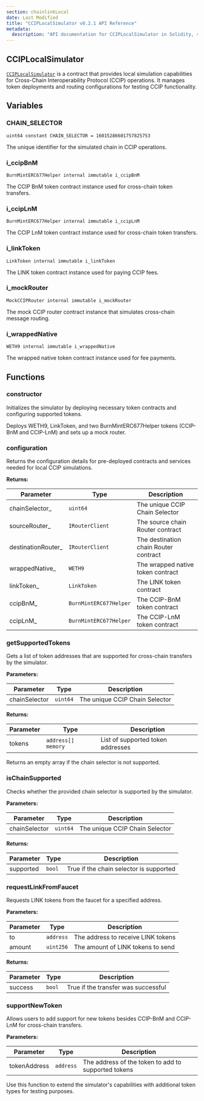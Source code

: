 ```yaml
---
section: chainlinkLocal
date: Last Modified
title: "CCIPLocalSimulator v0.2.1 API Reference"
metadata:
  description: "API documentation for CCIPLocalSimulator in Solidity, version v0.2.1."
---
```



<Common callout="importPackage021" />

## CCIPLocalSimulator

[`CCIPLocalSimulator`](https://github.com/smartcontractkit/chainlink-local/blob/ba1f4636e657f161df634379a5057a5a394e2fbb/src/ccip/CCIPLocalSimulator.sol) is a contract that provides local simulation capabilities for Cross-Chain Interoperability Protocol (CCIP) operations. It manages token deployments and routing configurations for testing CCIP functionality.

## Variables

### CHAIN_SELECTOR

```solidity
uint64 constant CHAIN_SELECTOR = 16015286601757825753
```

The unique identifier for the simulated chain in CCIP operations.

### i_ccipBnM

```solidity
BurnMintERC677Helper internal immutable i_ccipBnM
```

The CCIP BnM token contract instance used for cross-chain token transfers.

### i_ccipLnM

```solidity
BurnMintERC677Helper internal immutable i_ccipLnM
```

The CCIP LnM token contract instance used for cross-chain token transfers.

### i_linkToken

```solidity
LinkToken internal immutable i_linkToken
```

The LINK token contract instance used for paying CCIP fees.

### i_mockRouter

```solidity
MockCCIPRouter internal immutable i_mockRouter
```

The mock CCIP router contract instance that simulates cross-chain message routing.

### i_wrappedNative

```solidity
WETH9 internal immutable i_wrappedNative
```

The wrapped native token contract instance used for fee payments.

## Functions

### constructor

Initializes the simulator by deploying necessary token contracts and configuring supported tokens.

<Aside type="note">
  Deploys WETH9, LinkToken, and two BurnMintERC677Helper tokens (CCIP-BnM and CCIP-LnM) and sets up a mock router.
</Aside>

### configuration

Returns the configuration details for pre-deployed contracts and services needed for local CCIP simulations.

**Returns:**

| Parameter           | Type                   | Description                           |
| ------------------- | ---------------------- | ------------------------------------- |
| chainSelector\_     | `uint64`               | The unique CCIP Chain Selector        |
| sourceRouter\_      | `IRouterClient`        | The source chain Router contract      |
| destinationRouter\_ | `IRouterClient`        | The destination chain Router contract |
| wrappedNative\_     | `WETH9`                | The wrapped native token contract     |
| linkToken\_         | `LinkToken`            | The LINK token contract               |
| ccipBnM\_           | `BurnMintERC677Helper` | The CCIP-BnM token contract           |
| ccipLnM\_           | `BurnMintERC677Helper` | The CCIP-LnM token contract           |

### getSupportedTokens

Gets a list of token addresses that are supported for cross-chain transfers by the simulator.

**Parameters:**

| Parameter     | Type     | Description                    |
| ------------- | -------- | ------------------------------ |
| chainSelector | `uint64` | The unique CCIP Chain Selector |

**Returns:**

| Parameter | Type               | Description                       |
| --------- | ------------------ | --------------------------------- |
| tokens    | `address[] memory` | List of supported token addresses |

<Aside type="note">Returns an empty array if the chain selector is not supported.</Aside>

### isChainSupported

Checks whether the provided chain selector is supported by the simulator.

**Parameters:**

| Parameter     | Type     | Description                    |
| ------------- | -------- | ------------------------------ |
| chainSelector | `uint64` | The unique CCIP Chain Selector |

**Returns:**

| Parameter | Type   | Description                             |
| --------- | ------ | --------------------------------------- |
| supported | `bool` | True if the chain selector is supported |

### requestLinkFromFaucet

Requests LINK tokens from the faucet for a specified address.

**Parameters:**

| Parameter | Type      | Description                        |
| --------- | --------- | ---------------------------------- |
| to        | `address` | The address to receive LINK tokens |
| amount    | `uint256` | The amount of LINK tokens to send  |

**Returns:**

| Parameter | Type   | Description                         |
| --------- | ------ | ----------------------------------- |
| success   | `bool` | True if the transfer was successful |

### supportNewToken

Allows users to add support for new tokens besides CCIP-BnM and CCIP-LnM for cross-chain transfers.

**Parameters:**

| Parameter    | Type      | Description                                         |
| ------------ | --------- | --------------------------------------------------- |
| tokenAddress | `address` | The address of the token to add to supported tokens |

<Aside type="tip">
  Use this function to extend the simulator's capabilities with additional token types for testing purposes.
</Aside>
